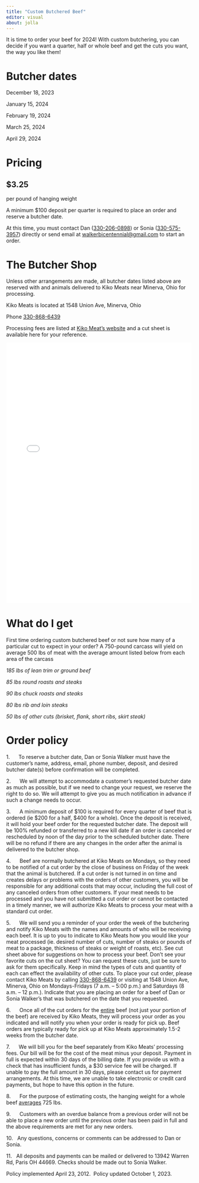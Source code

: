 ```yaml
---
title: "Custom Butchered Beef"
editor: visual
about: jolla
---
```


It is time to order your beef for 2024! With custom butchering, you can decide if you want a quarter, half or whole beef and get the cuts you want, the way you like them!

# Butcher dates

December 18, 2023

January 15, 2024

February 19, 2024

March 25, 2024

April 29, 2024

# Pricing

## **\$3.25**

per pound of hanging weight

A minimum \$100 deposit per quarter is required to place an order and reserve a butcher date.

At this time, you must contact Dan ([330-206-0898](tel:13302060898)) or Sonia ([330-575-3957](tel:13305753957)) directly or send email at [walkerbicentennial\@gmail.com](mailto:walkerbicentennial@gmail.com) to start an order.

# The Butcher Shop

Unless other arrangements are made, all butcher dates listed above are reserved with and animals delivered to Kiko Meats near Minerva, Ohio for processing.

Kiko Meats is located at 1548 Union Ave, Minerva, Ohio

Phone [330-868-6439](tel:1330868-6439)

Processing fees are listed at [Kiko Meat's website](https://www.kikomeatsinc.com/blank-4) and a cut sheet is available here for your reference.

![](images/kiko%20beef%20cut%20sheet-05.pdf){fig-align="center" width="500" height="700"}

# What do I get

First time ordering custom butchered beef or not sure how many of a particular cut to expect in your order? A 750-pound carcass will yield on average 500 lbs of meat with the average amount listed below from each area of the carcass

*185 lbs of lean trim or ground beef*

*85 lbs round roasts and steaks*

*90 lbs chuck roasts and steaks*

*80 lbs rib and loin steaks*

*50 lbs of other cuts (brisket, flank, short ribs, skirt steak)*

# Order policy

1.      To reserve a butcher date, Dan or Sonia Walker must have the customer's name, address, email, phone number, deposit, and desired butcher date(s) before confirmation will be completed.

2.      We will attempt to accommodate a customer's requested butcher date as much as possible, but if we need to change your request, we reserve the right to do so. We will attempt to give you as much notification in advance if such a change needs to occur.

3.      A minimum deposit of \$100 is required for every quarter of beef that is ordered (ie \$200 for a half, \$400 for a whole). Once the deposit is received, it will hold your beef order for the requested butcher date. The deposit will be 100% refunded or transferred to a new kill date if an order is canceled or rescheduled by noon of the day prior to the scheduled butcher date. There will be no refund if there are any changes in the order after the animal is delivered to the butcher shop.

4.      Beef are normally butchered at Kiko Meats on Mondays, so they need to be notified of a cut order by the close of business on Friday of the week that the animal is butchered. If a cut order is not turned in on time and creates delays or problems with the orders of other customers, you will be responsible for any additional costs that may occur, including the full cost of any canceled orders from other customers. If your meat needs to be processed and you have not submitted a cut order or cannot be contacted in a timely manner, we will authorize Kiko Meats to process your meat with a standard cut order.

5.      We will send you a reminder of your order the week of the butchering and notify Kiko Meats with the names and amounts of who will be receiving each beef. It is up to you to indicate to Kiko Meats how you would like your meat processed (ie. desired number of cuts, number of steaks or pounds of meat to a package, thickness of steaks or weight of roasts, etc). See cut sheet above for suggestions on how to process your beef. Don't see your favorite cuts on the cut sheet? You can request these cuts, just be sure to ask for them specifically. Keep in mind the types of cuts and quantity of each can effect the availability of other cuts. To place your cut order, please contact Kiko Meats by calling [330-868-6439](tel:13308686439) or visiting at 1548 Union Ave, Minerva, Ohio on Mondays-Fridays (7 a.m. -- 5:00 p.m.) and Saturdays (8 a.m. -- 12 p.m.). Indicate that you are placing an order for a beef of Dan or Sonia Walker's that was butchered on the date that you requested.

6.      Once all of the cut orders for the [entire]{.underline} beef (not just your portion of the beef) are received by Kiko Meats, they will process your order as you indicated and will notify you when your order is ready for pick up. Beef orders are typically ready for pick up at Kiko Meats approximately 1.5-2 weeks from the butcher date.

7.      We will bill you for the beef separately from Kiko Meats' processing fees. Our bill will be for the cost of the meat minus your deposit. Payment in full is expected within 30 days of the billing date. If you provide us with a check that has insufficient funds, a \$30 service fee will be charged. If unable to pay the full amount in 30 days, please contact us for payment arrangements. At this time, we are unable to take electronic or credit card payments, but hope to have this option in the future.

8.      For the purpose of estimating costs, the hanging weight for a whole beef [averages]{.underline} 725 lbs.

9.      Customers with an overdue balance from a previous order will not be able to place a new order until the previous order has been paid in full and the above requirements are met for any new orders.

10.   Any questions, concerns or comments can be addressed to Dan or Sonia.

11.   All deposits and payments can be mailed or delivered to 13942 Warren Rd, Paris OH 44669. Checks should be made out to Sonia Walker.

Policy implemented April 23, 2012.  Policy updated October 1, 2023.
